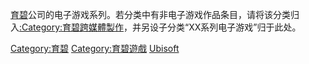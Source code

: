 [[育碧|育碧]]公司的电子游戏系列。若分类中有非电子游戏作品条目，请将该分类归入[[:Category:育碧跨媒體製作|:Category:育碧跨媒體製作]]，并另设子分类“XX系列电子游戏”归于此处。

[[Category:育碧|Category:育碧]]
[[Category:育碧遊戲|Category:育碧遊戲]]
[[Category:各公司电子游戏系列|Ubisoft]]